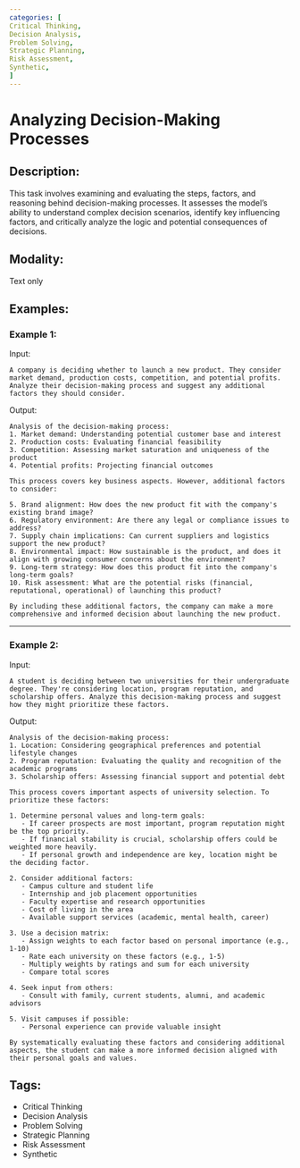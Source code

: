 ```yaml
---
categories: [
Critical Thinking,
Decision Analysis,
Problem Solving,
Strategic Planning,
Risk Assessment,
Synthetic,
]
---
```


# Analyzing Decision-Making Processes

## Description:
This task involves examining and evaluating the steps, factors, and reasoning behind decision-making processes. It assesses the model's ability to understand complex decision scenarios, identify key influencing factors, and critically analyze the logic and potential consequences of decisions.

## Modality:
Text only

## Examples:

### Example 1:

Input:

```
A company is deciding whether to launch a new product. They consider market demand, production costs, competition, and potential profits. Analyze their decision-making process and suggest any additional factors they should consider.
```

Output:

```
Analysis of the decision-making process:
1. Market demand: Understanding potential customer base and interest
2. Production costs: Evaluating financial feasibility
3. Competition: Assessing market saturation and uniqueness of the product
4. Potential profits: Projecting financial outcomes

This process covers key business aspects. However, additional factors to consider:

5. Brand alignment: How does the new product fit with the company's existing brand image?
6. Regulatory environment: Are there any legal or compliance issues to address?
7. Supply chain implications: Can current suppliers and logistics support the new product?
8. Environmental impact: How sustainable is the product, and does it align with growing consumer concerns about the environment?
9. Long-term strategy: How does this product fit into the company's long-term goals?
10. Risk assessment: What are the potential risks (financial, reputational, operational) of launching this product?

By including these additional factors, the company can make a more comprehensive and informed decision about launching the new product.
```

---

### Example 2:

Input:

```
A student is deciding between two universities for their undergraduate degree. They're considering location, program reputation, and scholarship offers. Analyze this decision-making process and suggest how they might prioritize these factors.
```

Output:

```
Analysis of the decision-making process:
1. Location: Considering geographical preferences and potential lifestyle changes
2. Program reputation: Evaluating the quality and recognition of the academic programs
3. Scholarship offers: Assessing financial support and potential debt

This process covers important aspects of university selection. To prioritize these factors:

1. Determine personal values and long-term goals:
   - If career prospects are most important, program reputation might be the top priority.
   - If financial stability is crucial, scholarship offers could be weighted more heavily.
   - If personal growth and independence are key, location might be the deciding factor.

2. Consider additional factors:
   - Campus culture and student life
   - Internship and job placement opportunities
   - Faculty expertise and research opportunities
   - Cost of living in the area
   - Available support services (academic, mental health, career)

3. Use a decision matrix:
   - Assign weights to each factor based on personal importance (e.g., 1-10)
   - Rate each university on these factors (e.g., 1-5)
   - Multiply weights by ratings and sum for each university
   - Compare total scores

4. Seek input from others:
   - Consult with family, current students, alumni, and academic advisors

5. Visit campuses if possible:
   - Personal experience can provide valuable insight

By systematically evaluating these factors and considering additional aspects, the student can make a more informed decision aligned with their personal goals and values.
```

## Tags:
- Critical Thinking
- Decision Analysis
- Problem Solving
- Strategic Planning
- Risk Assessment
- Synthetic